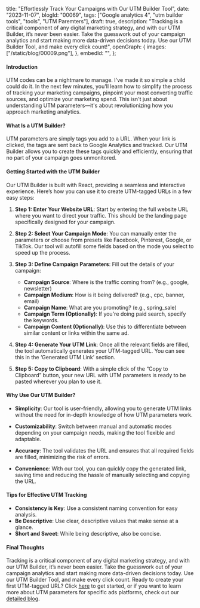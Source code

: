  title: "Effortlessly Track Your Campaigns with Our UTM Builder Tool",
 date: "2023-11-07",
 blogId: "00069",
 tags: ["Google analytics 4", "utm builder tools", "tools", "UTM Paremters"],
 draft: true,
 description:
  "Tracking is a critical component of any digital marketing strategy, and with our UTM Builder, it’s never been easier. Take the guesswork out of your campaign analytics and start making more data-driven decisions today. Use our UTM Builder Tool, and make every click count!",
 openGraph: {
  images: ["/static/blog/00009.png"],
 },
 embedId: "",
};

<BlogHeader metadata={metadata} />

#### Introduction

UTM codes can be a nightmare to manage. I've made it so simple a child could do it. In the next few minutes, you'll learn how to simplify the process of tracking your marketing campaigns, pinpoint your most converting traffic sources, and optimize your marketing spend. This isn't just about understanding UTM parameters—it's about revolutionizing how you approach marketing analytics.

#### What Is a UTM Builder?

UTM parameters are simply tags you add to a URL. When your link is clicked, the tags are sent back to Google Analytics and tracked. Our UTM Builder allows you to create these tags quickly and efficiently, ensuring that no part of your campaign goes unmonitored.

#### Getting Started with the UTM Builder

Our UTM Builder is built with React, providing a seamless and interactive experience. Here’s how you can use it to create UTM-tagged URLs in a few easy steps:

1. **Step 1: Enter Your Website URL**: Start by entering the full website URL where you want to direct your traffic. This should be the landing page specifically designed for your campaign.

2. **Step 2: Select Your Campaign Mode**: You can manually enter the parameters or choose from presets like Facebook, Pinterest, Google, or TikTok. Our tool will autofill some fields based on the mode you select to speed up the process.

3. **Step 3: Define Campaign Parameters**: Fill out the details of your campaign:

   - **Campaign Source**: Where is the traffic coming from? (e.g., google, newsletter)
   - **Campaign Medium**: How is it being delivered? (e.g., cpc, banner, email)
   - **Campaign Name**: What are you promoting? (e.g., spring_sale)
   - **Campaign Term (Optionally)**: If you're doing paid search, specify the keywords.
   - **Campaign Content (Optionally)**: Use this to differentiate between similar content or links within the same ad.

4. **Step 4: Generate Your UTM Link**: Once all the relevant fields are filled, the tool automatically generates your UTM-tagged URL. You can see this in the ‘Generated UTM Link’ section.

5. **Step 5: Copy to Clipboard**: With a simple click of the “Copy to Clipboard” button, your new URL with UTM parameters is ready to be pasted wherever you plan to use it.

#### Why Use Our UTM Builder?

- **Simplicity**: Our tool is user-friendly, allowing you to generate UTM links without the need for in-depth knowledge of how UTM parameters work.

- **Customizability**: Switch between manual and automatic modes depending on your campaign needs, making the tool flexible and adaptable.

- **Accuracy**: The tool validates the URL and ensures that all required fields are filled, minimizing the risk of errors.

- **Convenience**: With our tool, you can quickly copy the generated link, saving time and reducing the hassle of manually selecting and copying the URL.

#### Tips for Effective UTM Tracking

- **Consistency is Key**: Use a consistent naming convention for easy analysis.
- **Be Descriptive**: Use clear, descriptive values that make sense at a glance.
- **Short and Sweet**: While being descriptive, also be concise.

#### Final Thoughts

Tracking is a critical component of any digital marketing strategy, and with our UTM Builder, it’s never been easier. Take the guesswork out of your campaign analytics and start making more data-driven decisions today. Use our UTM Builder Tool, and make every click count. Ready to create your first UTM-tagged URL? Click [here](/tools/utm-builder) to get started, or if you want to learn more about UTM parameters for specific ads platforms, check out our [detailed blog](/tags/utm-parameters/).
